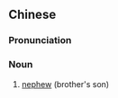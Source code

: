 ==Chinese==
{{zh-forms}}

===Pronunciation===
{{zh-pron
|mn=kh,qz,tp,xm,zz:ti̍t-仔
|cat=n
}}

===Noun===
{{zh-noun}}

# {{lb|zh|Min Nan}} [[nephew]] (brother's son)